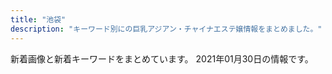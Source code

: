 ```yaml
---
title: "池袋"
description: "キーワード別にの巨乳アジアン・チャイナエステ嬢情報をまとめました。"
---
```


新着画像と新着キーワードをまとめています。
2021年01月30日の情報です。

<DmmAffiliateIns />
<KeywordTable
  shops={
    [
    {
        "url": "http://tsukinokoi.com/",
        "name": "\u6708\u306e\u604b",
        "keywords": {
            "\u30bb\u30af\u30b7\u30fc": 1
        },
        "img_links": [
            "http://tsukinokoi.com/img/staff/148073918839938900.jpg",
            "http://tsukinokoi.com/images/bar_gallery.png",
            "http://tsukinokoi.com/img/staff/148586605222864500.jpg",
            "http://tsukinokoi.com/img/staff/155818741107218300.jpg",
            "http://tsukinokoi.com/images/news3.png",
            "http://tsukinokoi.com/images/bar_staff.png",
            "http://tsukinokoi.com/images/news1.png",
            "http://tsukinokoi.com/img/staff/142919725579809100.png",
            "http://tsukinokoi.com/img/staff/154673852166026500.jpg",
            "http://tsukinokoi.com/img/staff/148586605226742500.jpg",
            "http://tsukinokoi.com/images/event/2020/m01.png",
            "http://tsukinokoi.com/img/staff/155204782386136400.jpg",
            "http://tsukinokoi.com/img/staff/144652745411466600.jpg",
            "http://tsukinokoi.com/images/QRcode.png",
            "http://tsukinokoi.com/images/pickupGirl2014.png",
            "http://tsukinokoi.com/img/staff/153079932824200700.jpg",
            "http://tsukinokoi.com/img/staff/152008703796356600.jpg",
            "http://tsukinokoi.com/img/staff/155611310658540500.jpg",
            "http://tsukinokoi.com/images/bar_top.png",
            "http://tsukinokoi.com/img/staff/151584629124140300.jpg",
            "http://tsukinokoi.com/img/staff/160622584020640000.jpg",
            "http://tsukinokoi.com/img/staff/148256052554824000.jpg"
        ],
        "station": "JR\u6c60\u888b\u99c5\u897f\u53e3"
    },
    {
        "img_links": [
            "https://www.aroma-angels.net/asset/img/top2.jpg",
            "https://www.aroma-angels.net/images/up_5_17_0.jpg",
            "https://www.aroma-angels.net/images/mc_1_1_425.jpg",
            "https://www.aroma-angels.net/images/up_5_8_0.jpg",
            "https://www.aroma-angels.net/images/ml_11_1_239.jpg",
            "https://www.aroma-angels.net/asset/img/spacer_gallery.png",
            "https://www.aroma-angels.net/images/up_5_13_0.jpg",
            "https://www.aroma-angels.net/images/mc_1_1_508.jpg",
            "https://www.aroma-angels.net/images/ml_11_1_241.jpg",
            "https://www.aroma-angels.net/images/up_5_9_0.jpg",
            "https://www.aroma-angels.net/images/mc_1_2_105.jpg",
            "https://www.aroma-angels.net/images/ml_11_1_1698.jpeg",
            "https://www.aroma-angels.net/images/ml_11_1_268.jpg",
            "https://www.aroma-angels.net/images/mc_1_1_2202.jpg",
            "https://www.aroma-angels.net/images/mc_1_1_314.jpg",
            "https://www.aroma-angels.net/images/mt_10_1_446.jpg",
            "https://www.aroma-angels.net/asset/img/spacer900x360.png",
            "https://menlog.net/link/menlog20040.jpg",
            "https://www.aroma-angels.net/images/ml_11_1_446.jpg",
            "https://www.aroma-angels.net/images/up_5_25_0.jpg",
            "https://www.aroma-angels.net/images/ml_11_1_240.jpg",
            "https://www.aroma-angels.net/images/mt_10_1_508.jpg",
            "https://www.aroma-angels.net/images/up_5_6_0.jpg",
            "https://www.aroma-angels.net/images/ml_11_1_2202.jpg",
            "https://www.aroma-angels.net/images/ml_11_1_1411.jpg",
            "https://www.aroma-angels.net/images/mc_1_1_144.jpg",
            "https://www.aroma-angels.net/images/ml_11_1_1285.jpg",
            "https://www.aroma-angels.net/images/mc_1_2_144.jpg",
            "https://www.aroma-angels.net/images/up_5_5_0.jpg",
            "https://www.aroma-angels.net/images/mc_1_1_1272.jpg",
            "https://www.aroma-angels.net/images/ml_11_1_960.jpg",
            "https://www.aroma-angels.net/images/up_5_10_0.jpg",
            "https://www.aroma-angels.net/images/up_5_23_0.jpg",
            "https://www.aroma-angels.net/images/mt_10_1_505.jpg",
            "https://www.aroma-angels.net/images/up_5_15_0.jpg",
            "https://www.aroma-angels.net/images/ml_11_1_445.jpg",
            "https://www.aroma-angels.net/images/up_5_26_0.jpg",
            "https://www.aroma-angels.net/images/ml_11_1_508.jpg",
            "https://www.aroma-angels.net/images/ml_11_1_1064.jpg",
            "https://www.aroma-angels.net/images/up_5_11_0.jpeg",
            "https://www.aroma-angels.net/images/mc_1_1_505.jpg",
            "https://www.aroma-angels.net/images/ml_11_1_1272.jpg",
            "https://www.aroma-angels.net/images/up_5_18_0.jpg",
            "https://estama.jp/assets_new/default/pc/img/page/link/estama_200_40.png",
            "https://www.aroma-angels.net/images/link/link_27.jpg",
            "https://www.aroma-angels.net/images/link/link_34.jpg",
            "https://www.aroma-angels.net/images/ml_11_1_505.jpg",
            "https://www.aroma-angels.net/images/up_5_22_0.jpg",
            "https://www.aroma-angels.net/images/up_5_7_0.jpg",
            "https://www.aroma-angels.net/images/ml_11_1_314.jpg",
            "https://www.aroma-angels.net/images/mc_1_1_1092.jpg",
            "https://www.aroma-angels.net/images/mc_1_1_882.jpg",
            "https://www.aroma-angels.net/images/mc_1_1_446.jpg",
            "https://www.aroma-angels.net/images/mc_1_2_1092.jpg",
            "https://www.aroma-angels.net/images/mc_1_1_1285.jpg",
            "https://www.aroma-angels.net/images/ml_11_1_1011.jpg",
            "https://www.aroma-angels.net/images/ml_11_1_1092.jpg",
            "https://www.aroma-angels.net/images/mc_1_1_105.jpg",
            "https://www.aroma-angels.net/images/mt_10_1_105.jpg",
            "https://www.aroma-angels.net/images/ml_11_1_105.jpg",
            "https://www.aroma-angels.net/images/up_5_19_0.jpg",
            "https://www.aroma-angels.net/images/ml_11_1_882.jpg",
            "https://www.aroma-angels.net/images/link/link_31.jpg",
            "https://www.aroma-angels.net/images/mc_1_3_314.jpg",
            "https://www.aroma-angels.net/asset/img/spacer300x450.png",
            "https://www.aroma-angels.net/images/ml_11_1_144.jpg",
            "https://www.aroma-angels.net/images/mc_1_2_314.jpg",
            "https://www.aroma-angels.net/images/up_5_12_0.jpg",
            "https://www.aroma-angels.net/images/ml_11_1_507.jpg",
            "https://www.aroma-angels.net/images/up_5_27_0.jpg",
            "https://www.aroma-angels.net/images/link/link_15.jpg",
            "https://www.aroma-angels.net/images/link/link_19.jpg",
            "https://www.aroma-angels.net/images/ml_11_1_208.jpg",
            "https://www.aroma-angels.net/images/ml_11_1_425.jpg",
            "https://www.aroma-angels.net/images/ml_11_1_1338.jpg",
            "https://www.aroma-angels.net/images/mt_10_1_144.jpg",
            "https://www.aroma-angels.net/asset/img/top.jpg",
            "https://www.aroma-angels.net/images/ml_11_1_506.jpg",
            "https://www.aroma-angels.net/images/up_5_14_0.jpg"
        ],
        "url": "https://www.aroma-angels.net/",
        "name": "AromaAngels\uff5e\u6c60\u888b\u30a2\u30ed\u30de\u30a8\u30f3\u30b8\u30a7\u30eb\u30ba\uff5e",
        "keywords": {
            "83": 3,
            "E": 1,
            "85": 8,
            "87": 5,
            "D": 15,
            "88": 4,
            "C": 42,
            "86": 6
        },
        "station": "JR\u6c60\u888b\u99c5\u897f\u53e3"
    },
    {
        "url": "http://monaliza.xyz/",
        "keywords": {
            "C": 8
        },
        "station": "JR\u6c60\u888b\u99c5\u897f\u53e3",
        "img_links": [
            "http://monaliza.xyz/images/aoyi.jpg",
            "http://monaliza.xyz/images/r01.jpg",
            "http://monaliza.xyz/images/yuki.jpg",
            "http://monaliza.xyz/images/index_c3.jpg",
            "http://monaliza.xyz/images/g6.jpg",
            "http://monaliza.xyz/images/r03.jpg",
            "http://monaliza.xyz/images/top.jpg",
            "http://monaliza.xyz/images/gallery_image01b.jpg",
            "http://monaliza.xyz/images/r04.jpg",
            "http://monaliza.xyz/images/g4.jpg",
            "http://monaliza.xyz/images/index_c2.jpg",
            "http://monaliza.xyz/images/r02.jpg",
            "http://monaliza.xyz/images/index_c1.jpg",
            "http://monaliza.xyz/images/mobile.jpg",
            "http://monaliza.xyz/images/g7.jpg"
        ],
        "name": "MONA\u30fbLIZA \u30e2\u30ca\u30fb\u30ea\u30b6"
    },
    {
        "img_links": [
            "https://www.pinktouch.tokyo/img/bana02.jpg",
            "https://www.pinktouch.tokyo/img/uploadfile/img_1611212471.jpg",
            "https://www.pinktouch.tokyo/img/uploadfile/img_1611214733.jpg",
            "https://www.pinktouch.tokyo/img/uploadfile/imgpc01611535019.jpg",
            "https://www.pinktouch.tokyo/img/uploadfile/img_1611214419.jpg",
            "https://www.pinktouch.tokyo/img/recriut.jpg",
            "https://www.pinktouch.tokyo/img/uploadfile/imgpc01611533111.jpg",
            "https://www.pinktouch.tokyo/img/bana03.jpg",
            "https://www.pinktouch.tokyo/img/uploadfile/imgpc01611535027.jpg",
            "https://www.pinktouch.tokyo/img/uploadfile/imgpc11611533111.jpg",
            "https://www.pinktouch.tokyo/img/uploadfile/imgpc21611533111.jpg",
            "https://www.pinktouch.tokyo/img/uploadfile/img_1611210940.jpg",
            "https://www.pinktouch.tokyo/img/bana01.png",
            "https://www.pinktouch.tokyo/img/s/s_tel.jpg",
            "https://www.pinktouch.tokyo/img/icon/new.png",
            "https://www.pinktouch.tokyo/img/uploadfile/imgpc01611535012.jpg",
            "https://www.pinktouch.tokyo//img/uploadfile/img_1611214733.jpg"
        ],
        "keywords": {
            "84": 33,
            "86": 28,
            "D": 28,
            "82": 33,
            "83": 28,
            "C": 94
        },
        "url": "https://www.pinktouch.tokyo/",
        "station": "JR\u6c60\u888b\u99c5\u897f\u53e3(\u5317)",
        "name": "\u3074\u3093\u304f\u305f\u3063\u3061"
    },
    {
        "url": "http://es-manzokudou.com/",
        "keywords": {
            "86": 7,
            "84": 1,
            "88": 2,
            "D": 7,
            "87": 8,
            "C": 10
        },
        "img_links": [
            "http://es-manzokudou.com/images/link_09.jpg",
            "http://es-manzokudou.com/uploads/7284e4ffc051cbb8c074a8c30390ce68.jpg",
            "http://es-manzokudou.com/images/info_02.png",
            "http://es-manzokudou.com/images/index_21.jpg",
            "http://es-manzokudou.com/images/index_19.jpg",
            "http://es-manzokudou.com/uploads/dedff2c11ab7aaa841a9cf2747a8406c.jpg",
            "http://es-manzokudou.com/images/index_05.jpg",
            "http://es-manzokudou.com/uploads/275d5f397baa63db8424c86d5d6237cf.jpg",
            "http://es-manzokudou.com/images/index_04.jpg",
            "http://es-manzokudou.com/uploads/da9811a4171f2ec42d7c9a8567e79d8c.jpg",
            "http://es-manzokudou.com/images/index_24.jpg",
            "http://es-manzokudou.com/images/index_06.jpg",
            "http://es-manzokudou.com/images/index_23.jpg",
            "http://es-manzokudou.com/uploads/88aa8f906b0332cb40ad4429c8e7b758.jpg",
            "http://es-manzokudou.com/uploads/d0fdd8f6b16eaf7d5013c7d285fed2e3.jpg",
            "http://es-manzokudou.com/uploads/b3126b220ec550d17cf3d4ceaa0d5f91.jpg",
            "http://es-manzokudou.com/images/interior_10.jpg",
            "http://es-manzokudou.com/uploads/4638ddb6f986a671b148647ba616100a.jpg",
            "http://es-manzokudou.com/uploads/c7f77c3ead6ef13dab668a39ed78609c.jpg",
            "http://es-manzokudou.com/uploads/33e3f16ac4ad0cce4991bcbf73f4ed57.jpg",
            "http://es-manzokudou.com/uploads/8ec0af3b4889c07ab76ccbed51b2b813.jpg",
            "http://es-manzokudou.com/uploads/ce9c20b274548d8d7fc88ffba3feb6b8.jpg",
            "http://es-manzokudou.com/images/index_11.jpg",
            "http://es-manzokudou.com/images/index_15.jpg",
            "http://es-manzokudou.com/uploads/e29aa67ee54566513e4e34114bfdc7b9.jpg",
            "http://es-manzokudou.com/images/index_02.jpg",
            "http://es-manzokudou.com/uploads/1e5aff376576a255098bc7597386a028.jpg",
            "http://es-manzokudou.com/images/index_13.jpg",
            "http://es-manzokudou.com/images/index_29.jpg",
            "http://es-manzokudou.com/images/info_05.png",
            "http://es-manzokudou.com/uploads/0796672f7c59948334658998a3c55cdb.jpg",
            "http://es-manzokudou.com/images/info_04.png",
            "http://es-manzokudou.com/uploads/0b1795e88117182a477ab05f88143541.jpg",
            "http://es-manzokudou.com/uploads/62c2e989f1be95fc8e01be85b464d514.jpg",
            "http://es-manzokudou.com/images/index_17.jpg",
            "http://es-manzokudou.com/images/index_08.jpg",
            "http://es-manzokudou.com/uploads/efbc511fca65f9baeae51ee52426cc0e.jpg",
            "http://es-manzokudou.com/images/index_14.jpg",
            "http://es-manzokudou.com/images/index_09.jpg",
            "http://es-manzokudou.com/images/info_09.png",
            "http://es-manzokudou.com/uploads/801bf12e5eb5d7775a0d06c4314059a8.jpg",
            "http://es-manzokudou.com/uploads/40fc21d31595f51aaf89793b1f68617b.jpg",
            "http://es-manzokudou.com/uploads/d71f74498ca17396d022ba9a4df966f3.jpg",
            "http://es-manzokudou.com/uploads/7b043aa15c9a9920550a2b92ec6be546.jpg",
            "http://es-manzokudou.com/uploads/6eeb47bf176bb33d310cc4b85e6877cd.jpg",
            "http://es-manzokudou.com/uploads/e0558d7d118d3983ed620237423a6a17.jpg",
            "http://es-manzokudou.com/uploads/d89fe15ae91cbe6757df76651ba2bafb.jpg",
            "http://es-manzokudou.com/images/info_01.png",
            "http://es-manzokudou.com/uploads/f66d763bd48ac5f51969e4311ac7af5c.jpg",
            "http://es-manzokudou.com/uploads/b7f36d45469210b381ecb79a0e05a347.jpg",
            "http://es-manzokudou.com/uploads/209ba11412c2c128b5dfbdb8cfef6faa.jpg",
            "http://es-manzokudou.com/uploads/c92c85411d427aeda4e82379f413bfc5.jpg",
            "http://es-manzokudou.com/images/index_31.jpg",
            "http://es-manzokudou.com/uploads/8a1fb58d0b110680c2356994ca8efb25.jpg",
            "http://es-manzokudou.com/images/service_10.jpg",
            "http://es-manzokudou.com/images/index_27.jpg",
            "http://es-manzokudou.com/images/index_22.jpg",
            "http://www.cmfm2.jp/images/over_thumb_l.png",
            "http://es-manzokudou.com/images/index_30.jpg",
            "http://es-manzokudou.com/images/index_07.jpg",
            "http://es-manzokudou.com/images/index_28.jpg",
            "http://es-manzokudou.com/uploads/13ab049cc45dea80b43d33b6b7108f00.jpg",
            "http://es-manzokudou.com/images/info_07.png",
            "http://es-manzokudou.com/uploads/36735dc9d436a790f344c57635a3a44f.jpg",
            "http://es-manzokudou.com/images/girls_09.jpg",
            "http://es-manzokudou.com/uploads/6d01aeb80d9d599f91829439c8d1cce9.jpg",
            "http://es-manzokudou.com/images/service_09.jpg",
            "http://es-manzokudou.com/uploads/4a9bc6863322924a09070162269c7415.jpg",
            "http://es-manzokudou.com/images/interior_09.jpg",
            "http://es-manzokudou.com/uploads/356177edff3d3b7efc4a77022debc8aa.jpg",
            "http://es-manzokudou.com/uploads/de54f16df04e0df8ae07ab990b8c9fd2.jpg",
            "http://es-manzokudou.com/images/index_03.jpg",
            "http://es-manzokudou.com/uploads/848e0db3804d1d3c823537204d67f5aa.jpg",
            "http://es-manzokudou.com/uploads/59a8a61377564fb64b48427e84e4243f.jpg",
            "http://es-manzokudou.com/images/girls_11.jpg",
            "http://es-manzokudou.com/uploads/200f500725d3f15233d981ad9b5e6b9a.jpg",
            "http://es-manzokudou.com/images/index_01.jpg",
            "http://es-manzokudou.com/uploads/0d826c16062de1388c242e2f77eb7cd6.jpg",
            "http://es-manzokudou.com/images/index_16.jpg",
            "http://es-manzokudou.com/uploads/9f77b9b12f9cf11fcb013974ba368064.jpg"
        ],
        "name": "\u6e80\u8db3\u5802",
        "station": "JR\u6c60\u888b\u99c5\u6771\u53e3"
    },
    {
        "name": "For You",
        "keywords": {},
        "station": "JR\u6c60\u888b\u99c5\u897f\u53e3",
        "img_links": [
            "http://suiteroom.este88.com/images/therapist-bar.png",
            "http://suiteroom.este88.com/images/topnews.png",
            "http://suiteroom.este88.com/images/mai1.jpg",
            "http://suiteroom.este88.com/images/sp02.jpg",
            "http://suiteroom.este88.com/images/riri1.jpg",
            "http://suiteroom.este88.com/images/kina1.jpg",
            "http://suiteroom.este88.com/images/koko1.jpg",
            "http://suiteroom.este88.com/images/topbar.png",
            "http://suiteroom.este88.com/images/nana1.jpg",
            "http://suiteroom.este88.com/images/sp01.jpg",
            "http://suiteroom.este88.com/images/yumi1.jpg",
            "http://suiteroom.este88.com/images/yuki1.jpg",
            "http://suiteroom.este88.com/images/ai1.jpg",
            "http://suiteroom.este88.com/images/sp03.jpg",
            "http://suiteroom.este88.com/images/top-kpbar.png",
            "http://suiteroom.este88.com/images/mika1.jpg",
            "http://suiteroom.este88.com/images/topinfo.png",
            "http://suiteroom.este88.com/images/yuri1.jpg"
        ],
        "url": "http://suiteroom.este88.com/"
    },
    {
        "keywords": {
            "C": 21
        },
        "name": "\u30a2\u30ed\u30de\u30ed\u30de\u30f3\u30b9",
        "img_links": [
            "http://salon-arm.com/staff/midori/01.jpg",
            "http://salon-arm.com/staff/reina/01mb.jpg",
            "http://salon-arm.com/staff/saya/01.jpg",
            "http://salon-arm.com/img/ttl_concept.png",
            "http://salon-arm.com/staff/emi/01.jpg",
            "http://salon-arm.com/staff/reina/01.jpg",
            "http://salon-arm.com/staff/nana/01mb.jpg",
            "http://salon-arm.com/img/ttl_tnew.png",
            "http://salon-arm.com/staff/ringo/01.jpg",
            "http://salon-arm.com/pic/top.png",
            "http://salon-arm.com/staff/emi/01mb.jpg",
            "http://salon-arm.com/staff/kaori/01mb.jpg",
            "http://salon-arm.com/staff/ai/01.jpg",
            "http://salon-arm.com/staff/ichigo/01.jpg",
            "http://salon-arm.com/staff/saya/01mb.jpg",
            "http://salon-arm.com/staff/mai/01.jpg",
            "http://salon-arm.com/staff/midori/01mb.jpg",
            "http://salon-arm.com/staff/yuuka/01mb.jpg",
            "http://salon-arm.com/staff/kaori/01.jpg",
            "http://salon-arm.com/i/files/homeimg.jpg",
            "http://salon-arm.com/pic/head.png",
            "http://salon-arm.com/staff/ichigo/01mb.jpg",
            "http://salon-arm.com/img/att.jpg",
            "http://salon-arm.com/img/ttl_line.png",
            "http://salon-arm.com/staff/mai/01mb.jpg",
            "http://salon-arm.com/staff/yuuka/01.jpg",
            "http://salon-arm.com/staff/nana/01.jpg",
            "http://salon-arm.com/staff/rika/01mb.jpg",
            "http://salon-arm.com/img/ttl_staff.png",
            "http://salon-arm.com/img/ttl_mobile.png",
            "http://salon-arm.com/staff/ai/01mb.jpg",
            "http://salon-arm.com/staff/ringo/01mb.jpg",
            "http://salon-arm.com/staff/rika/01.jpg"
        ],
        "station": "JR\u6c60\u888b\u99c5\u897f\u53e3",
        "url": "http://salon-arm.com/"
    },
    {
        "url": "https://honeybee2.com/",
        "img_links": [
            "https://honeybee2.com/images/icon_ranking_05.png",
            "https://honeybee2.com/images/img_gallery_02.png",
            "https://honeybee2.com/images_staff/133/041312285087.jpg",
            "https://honeybee2.com/images_staff/117/082321050834.jpg",
            "https://honeybee2.com/images/icon_ranking_04.png",
            "https://honeybee2.com/images/icon_ranking_02.png",
            "https://honeybee2.com/images/bnr_160_45.jpg",
            "https://honeybee2.com/images_staff/137/041722380748.jpg",
            "https://honeybee2.com/images/icon_class_00.png",
            "https://honeybee2.com/images_staff/59/111000133157.jpg",
            "https://honeybee2.com/images/pagetop_off.png",
            "https://honeybee2.com/images_staff/117/082320544428.jpg",
            "https://honeybee2.com/images/bnr_468_60.jpg",
            "https://honeybee2.com/images/img_gallery_05.png",
            "https://honeybee2.com/images/vis_castframe_01.png",
            "https://honeybee2.com/images_staff/150/091115052227.jpg",
            "https://honeybee2.com/images/bnr_200_40.jpg",
            "https://honeybee2.com/images/img_gallery_03.png",
            "https://honeybee2.com/images_staff/134/041314164177.jpg",
            "https://honeybee2.com/images/bnr_side_card.png",
            "https://honeybee2.com/images/icon_ranking_03.png",
            "https://honeybee2.com/images_staff/142/060611265633.jpg",
            "https://honeybee2.com/images/img_gallery_04.png",
            "https://honeybee2.com/images/bnr_88_31.jpg",
            "https://honeybee2.com/images/img_gallery_01.png",
            "https://honeybee2.com/images/btn_next.png",
            "https://honeybee2.com/images/img_info_01.png",
            "https://honeybee2.com/images/img_info_02.png",
            "https://honeybee2.com/images/img_info_03.png",
            "https://honeybee2.com/images/bnr_side_concept.png",
            "https://honeybee2.com/images_staff/168/111318504622.jpg",
            "https://honeybee2.com/images/no_image.jpg",
            "https://honeybee2.com/images/img_info.png",
            "https://honeybee2.com/images/icon_ranking_01.png",
            "https://honeybee2.com/images_staff/134/041314054720.jpg",
            "https://honeybee2.com/images_staff/168/111319171076.jpg",
            "https://honeybee2.com/images_staff/99/110211050217.jpg",
            "https://honeybee2.com/images_staff/136/041522461779.jpg",
            "https://honeybee2.com/images_staff/108/040923420669.jpg",
            "https://honeybee2.com/images/vis_profileframe.png",
            "https://honeybee2.com/images/img_gallery_06.png",
            "https://honeybee2.com/images_staff/133/032511552539.jpg",
            "https://honeybee2.com/images_staff/150/091116274617.jpg",
            "https://honeybee2.com/images_staff/137/041723120323.jpg",
            "https://honeybee2.com/images_staff/60/032207115986.jpg",
            "https://honeybee2.com/images_staff/59/111000015721.jpg",
            "https://honeybee2.com/images_staff/136/041523165620.jpg",
            "https://honeybee2.com/images/btn_back.png",
            "https://honeybee2.com/images_staff/142/060611173967.jpg",
            "https://honeybee2.com/images_staff/60/032207120681.jpg",
            "https://honeybee2.com/images_staff/99/011420365888.jpg"
        ],
        "keywords": {
            "82": 55,
            "C": 242,
            "84": 238,
            "88": 51,
            "85": 96,
            "83": 97,
            "D": 244
        },
        "name": "\u30cf\u30cb\u30fc\u30d3\u30fc",
        "station": "JR\u6c60\u888b\u99c5\u897f\u53e3(\u5317)"
    },
    {
        "url": "http://whitelover.jpest.net/",
        "keywords": {},
        "name": "\u767d\u3044\u604b\u4eba",
        "station": "JR\u6c60\u888b\u99c5\u897f\u53e3",
        "img_links": [
            "http://whitelover.jpest.net/uploads//sites/32/2021/01/02-1.jpg",
            "http://whitelover.jpest.net/uploads//sites/32/2020/12/g3-1.jpg",
            "http://whitelover.jpest.net/uploads//sites/32/2020/12/g1.jpg",
            "http://whitelover.jpest.net/uploads//sites/32/2020/12/g2.jpg",
            "http://whitelover.jpest.net/uploads//sites/32/2020/11/02-1.png",
            "http://whitelover.jpest.net/uploads//sites/32/2020/12/g3.jpg",
            "http://whitelover.jpest.net/uploads//sites/32/2020/12/g2-1.jpg",
            "http://whitelover.jpest.net/uploads//sites/32/2021/01/g3.jpg",
            "http://whitelover.jpest.net/uploads//sites/32/2021/01/01-1.jpg",
            "http://whitelover.jpest.net/uploads//sites/32/2020/11/g1.jpg",
            "http://whitelover.jpest.net/uploads//sites/32/2020/11/01-1.png",
            "http://whitelover.jpest.net/uploads//sites/32/elementor/thumbs/01-1-p1ogql08wi32xlzx2z4yycyqzu4tw84phvnu1lboi8.jpg",
            "http://whitelover.jpest.net/uploads//sites/32/2020/11/g12.jpg"
        ]
    },
    {
        "keywords": {},
        "name": "\u5fc3\u30d1\u30e9\u30c0\u30a4\u30b9",
        "url": "http://new-paradise.net/",
        "station": "JR\u6c60\u888b\u99c5\u897f\u53e3",
        "img_links": [
            "http://new-paradise.net/images/g0.jpg",
            "http://new-paradise.net/images/kanna02.jpg",
            "http://new-paradise.net/images/itigo.jpg",
            "http://new-paradise.net/images/up.png",
            "http://new-paradise.net/images/noa.jpg",
            "http://new-paradise.net/images/a2.jpg",
            "http://new-paradise.net/images/mobile.png",
            "http://new-paradise.net/images/misaki02.jpg",
            "http://new-paradise.net/images/a4.jpg",
            "http://new-paradise.net/images/flash1.jpg",
            "http://new-paradise.net/images/a3.jpg",
            "http://new-paradise.net/images/honoka.jpg",
            "http://new-paradise.net/images/kiki02.jpg",
            "http://new-paradise.net/images/r3.jpg",
            "http://new-paradise.net/images/a7.jpg",
            "http://new-paradise.net/images/a6.jpg",
            "http://new-paradise.net/images/down.png",
            "http://new-paradise.net/images/a5.jpg",
            "http://new-paradise.net/images/zi_staff.png",
            "http://new-paradise.net/images/info.jpg",
            "http://new-paradise.net/images/kiki.jpg",
            "http://new-paradise.net/images/a1.jpg",
            "http://new-paradise.net/images/misaki01.jpg"
        ]
    },
    {
        "keywords": {
            "80": 2,
            "83": 2,
            "84": 4,
            "C": 18,
            "D": 2
        },
        "station": "JR\u6c60\u888b\u99c5\u897f\u53e3",
        "name": "\u6e80\u6708\u5802",
        "url": "http://mangetsudou.tyo.cm/",
        "img_links": [
            "http://mangetsudou.tyo.cm/images/news1.jpg",
            "http://mangetsudou.tyo.cm/images/room2.jpg",
            "http://mangetsudou.tyo.cm/photos/sites/90/2019/12/2019122604555915.jpg",
            "http://mangetsudou.tyo.cm/photos/sites/90/2019/12/2019122604250975.jpg",
            "http://mangetsudou.tyo.cm/photos/sites/90/2019/12/2019122604250927.jpg",
            "http://mangetsudou.tyo.cm/images/mobile.jpg",
            "http://mangetsudou.tyo.cm/images/s_staff.jpg",
            "http://mangetsudou.tyo.cm/images/room5.jpg",
            "http://mangetsudou.tyo.cm/images/s_link.jpg",
            "http://mangetsudou.tyo.cm/images/room1.jpg",
            "http://mangetsudou.tyo.cm/images/room4.jpg",
            "http://mangetsudou.tyo.cm/images/news3.jpg",
            "http://mangetsudou.tyo.cm/images/room3.jpg",
            "http://mangetsudou.tyo.cm/images/pick.jpg",
            "http://mangetsudou.tyo.cm/images/news.jpg",
            "http://mangetsudou.tyo.cm/images/room6.jpg",
            "http://mangetsudou.tyo.cm/photos/sites/90/2019/12/2019122604283512.jpg",
            "http://mangetsudou.tyo.cm/images/top.jpg"
        ]
    },
    {
        "name": "\u3086\u3089\u308a",
        "url": "http://www.yurari-massage.work/",
        "img_links": [
            "http://www.yurari-massage.work/img/m30.jpg",
            "http://www.yurari-massage.work/img/st27.jpg",
            "http://www.yurari-massage.work/img/mobile.png",
            "http://www.yurari-massage.work/img/m60.jpg",
            "http://www.yurari-massage.work/img/st25.jpg",
            "http://www.yurari-massage.work/img/m5.jpg",
            "http://www.yurari-massage.work/img/st19.jpg",
            "http://www.yurari-massage.work/img/st021.jpg",
            "http://www.yurari-massage.work/img/st22.jpg",
            "http://www.yurari-massage.work/img/nos.jpg",
            "http://www.yurari-massage.work/img/m10.jpg",
            "http://www.yurari-massage.work/img/m4.jpg",
            "http://www.yurari-massage.work/img/sta7.jpg",
            "http://www.yurari-massage.work/img/m6.jpg",
            "http://www.yurari-massage.work/img/m3.jpg",
            "http://www.yurari-massage.work/img/st7.jpg",
            "http://www.yurari-massage.work/img/m20.jpg",
            "http://www.yurari-massage.work/img/sta25.jpg",
            "http://www.yurari-massage.work/img/sta26.jpg",
            "http://www.yurari-massage.work/img/sta27.jpg",
            "http://www.yurari-massage.work/img/sta22.jpg",
            "http://www.yurari-massage.work/img/st4.jpg",
            "http://www.yurari-massage.work/img/st26.jpg",
            "http://www.yurari-massage.work/img/st17.jpg",
            "http://www.yurari-massage.work/img/st026.jpg",
            "http://www.yurari-massage.work/img/st07.jpg",
            "http://www.yurari-massage.work/img/sta21.jpg",
            "http://www.yurari-massage.work/img/st017.jpg",
            "http://www.yurari-massage.work/img/st022.jpg",
            "http://www.yurari-massage.work/img/r9.jpg",
            "http://www.yurari-massage.work/img/m1.jpg",
            "http://www.yurari-massage.work/img/st11.jpg",
            "http://www.yurari-massage.work/img/sta4.jpg",
            "http://www.yurari-massage.work/img/st027.jpg",
            "http://www.yurari-massage.work/img/m50.jpg",
            "http://www.yurari-massage.work/img/m2.jpg",
            "http://www.yurari-massage.work/img/st21.jpg",
            "http://www.yurari-massage.work/img/m40.jpg",
            "http://www.yurari-massage.work/img/head.jpg",
            "http://www.yurari-massage.work/img/campian.jpg"
        ],
        "station": "JR\u6c60\u888b\u99c5\u897f\u53e3(\u5317)",
        "keywords": {
            "87": 8,
            "E": 3,
            "86": 14,
            "C": 25,
            "D": 11
        }
    },
    {
        "img_links": [
            "http://manian-ikebukuro.com/image/cast/cast_64_2_l.jpg",
            "http://manian-ikebukuro.com/image/cast/cast_64_1_s.jpg",
            "http://manian-ikebukuro.com/image/cast/cast_64_1_l.jpg",
            "http://manian-ikebukuro.com/image/cast/cast_68_2_l.jpg",
            "http://manian-ikebukuro.com/img/pickupGirl.png",
            "http://manian-ikebukuro.com/image/cast/cast_74_2_l.jpg",
            "http://manian-ikebukuro.com/image/cast/cast_67_1_s.jpg",
            "http://manian-ikebukuro.com/image/cast/cast_74_1_l.jpg",
            "http://manian-ikebukuro.com/image/cast/cast_73_1_s.jpg",
            "http://manian-ikebukuro.com/image/cast/cast_71_1_s.jpg",
            "http://manian-ikebukuro.com/img/line1.jpg",
            "http://manian-ikebukuro.com/image/cast/cast_73_1_l.jpg",
            "http://manian-ikebukuro.com/image/cast/cast_73_2_l.jpg",
            "http://manian-ikebukuro.com/image/cast/cast_77_2_l.jpg",
            "http://manian-ikebukuro.com/image/cast/cast_47_2_l.jpg",
            "http://manian-ikebukuro.com/image/cast/cast_2_2_l.jpg",
            "http://manian-ikebukuro.com/img/header0.jpg",
            "http://manian-ikebukuro.com/image/cast/10x10.jpg",
            "http://manian-ikebukuro.com/img/news1.png",
            "http://manian-ikebukuro.com/image/cast/cast_77_1_s.jpg",
            "http://manian-ikebukuro.com/image/cast/cast_47_1_l.jpg",
            "http://manian-ikebukuro.com/image/cast/cast_63_1_l.jpg",
            "http://manian-ikebukuro.com/image/cast/cast_70_2_l.jpg",
            "http://manian-ikebukuro.com/img/bar_profile.png",
            "http://manian-ikebukuro.com/img/QRcode.png",
            "http://manian-ikebukuro.com/img/news3.png",
            "http://manian-ikebukuro.com/image/cast/cast_2_1_s.jpg",
            "http://manian-ikebukuro.com/image/cast/cast_6_2_l.jpg",
            "http://manian-ikebukuro.com/image/cast/cast_74_1_s.jpg",
            "http://manian-ikebukuro.com/sp/img/tel.png",
            "http://manian-ikebukuro.com/image/cast/cast_75_2_l.jpg",
            "http://manian-ikebukuro.com/image/cast/cast_2_1_l.jpg",
            "http://manian-ikebukuro.com/image/cast/cast_47_1_s.jpg",
            "http://manian-ikebukuro.com/image/cast/cast_68_1_s.jpg",
            "http://manian-ikebukuro.com/image/cast/cast_68_1_l.jpg",
            "http://manian-ikebukuro.com/image/cast/cast_75_1_s.jpg",
            "http://manian-ikebukuro.com/image/cast/cast_77_1_l.jpg",
            "http://manian-ikebukuro.com/image/cast/cast_6_1_s.jpg",
            "http://manian-ikebukuro.com/image/cast/cast_6_1_l.jpg",
            "http://manian-ikebukuro.com/img/tel.png",
            "http://manian-ikebukuro.com/img/spSite.jpg",
            "http://manian-ikebukuro.com/image/cast/no_image.jpg",
            "http://manian-ikebukuro.com/img/bar_staff.png",
            "http://manian-ikebukuro.com/image/cast/cast_80_1_s.jpg",
            "http://manian-ikebukuro.com/image/cast/cast_70_1_l.jpg",
            "http://manian-ikebukuro.com/image/cast/cast_75_1_l.jpg",
            "http://manian-ikebukuro.com/image/cast/cast_70_1_s.jpg",
            "http://manian-ikebukuro.com/image/cast/cast_63_1_s.jpg",
            "http://manian-ikebukuro.com/image/cast/cast_69_1_s.jpg"
        ],
        "url": "http://manian-ikebukuro.com/",
        "station": "JR\u6c60\u888b\u99c5\u6771\u53e3",
        "name": "\u6d17\u4f53\u30de\u30cb\u30a2",
        "keywords": {}
    },
    {
        "station": "JR\u6c60\u888b\u99c5\u897f\u53e3",
        "keywords": {
            "C": 12,
            "D": 18,
            "85": 6,
            "86": 6,
            "83": 18
        },
        "img_links": [
            "http://koi.este.work/mens-esthe.png",
            "http://koi.este.work/t1.jpg",
            "http://koi.este.work/tennai.png",
            "http://koi.este.work/tennai3.jpg",
            "http://koi.este.work/t3.jpg",
            "http://momipara.jp/img/link/momi88.jpg",
            "http://koi.este.work/2/uploadimg/1577672563.jpg",
            "http://koi.este.work/up_5_3_0.jpg",
            "http://koi.este.work/tennai2.jpg",
            "http://koi.este.work/top.jpg",
            "http://koi.este.work/tennai4.jpg",
            "http://koi.este.work/b_news.png",
            "http://koi.este.work/2/uploadimg/1565558725.jpg",
            "http://koi.este.work/2/uploadimg/1601879728.jpg",
            "http://koi.este.work/2/uploadimg/1579481243.jpg",
            "http://koi.este.work/b_girl.png"
        ],
        "name": "\u604b",
        "url": "http://koi.este.work/"
    },
    {
        "img_links": [
            "http://www.i-rlx.info/images/upload/thumb/4d0e657eefdddf42.jpg",
            "http://www.i-rlx.info/images/index_13.jpg",
            "http://www.i-rlx.info/girl/05.jpg",
            "http://www.i-rlx.info/images/upload/thumb/7b4c8b9d49e714ee.jpg",
            "http://www.i-rlx.info/images/index_02.jpg",
            "http://www.i-rlx.info/images/index_37.jpg",
            "http://www.i-rlx.info/images/upload/thumb/b0bbe23232bed8aa.jpg",
            "http://www.i-rlx.info/images/upload/bc0752fe4e53b8c6.jpg",
            "http://www.i-rlx.info/images/index_11.jpg",
            "http://www.i-rlx.info/girl/017.jpg",
            "http://www.i-rlx.info/images/upload/7b4c8b9d49e714ee.jpg",
            "http://www.i-rlx.info/images/upload/bb2bfea87a6127cc.jpg",
            "http://www.i-rlx.info/images/index_22.jpg",
            "http://www.i-rlx.info/i/girl/03.jpg",
            "http://www.i-rlx.info/girl/07.jpg",
            "http://www.i-rlx.info/images/index_33.jpg",
            "http://www.i-rlx.info/images/upload/thumb/95e8548329763630.jpg",
            "http://www.i-rlx.info/images/staff_16.jpg",
            "http://www.i-rlx.info/images/upload/bb8a47bc98c64e87.jpg",
            "http://www.i-rlx.info/images/upload/ac8e7ec3ac179feb.jpg",
            "http://www.i-rlx.info/images/index_14.jpg",
            "http://www.i-rlx.info/images/index_26.jpg",
            "http://www.i-rlx.info/images/index_35_01.jpg",
            "http://www.i-rlx.info/i/girl/04.jpg",
            "http://www.i-rlx.info/images/upload/thumb/bb2bfea87a6127cc.jpg",
            "http://www.i-rlx.info/images/index_10.jpg",
            "http://www.i-rlx.info/images/upload/thumb/9e42414005a99f48.jpg",
            "http://www.i-rlx.info/images/index_23.jpg",
            "http://www.i-rlx.info/images/index_36.jpg",
            "http://www.i-rlx.info/images/upload/thumb/dc8f1b616e622b2a.jpg",
            "http://www.i-rlx.info/i/girl/02.jpg",
            "http://www.i-rlx.info/images/upload/95e8548329763630.jpg",
            "http://www.i-rlx.info/images/index_39.jpg",
            "http://www.i-rlx.info/images/index_01.jpg",
            "http://www.i-rlx.info/images/03.jpg",
            "http://www.i-rlx.info/images/sub_21.jpg",
            "http://www.i-rlx.info/images/index_20.jpg",
            "http://www.i-rlx.info/images/upload/d9467bde93e01a59.jpg",
            "http://www.i-rlx.info/girl/01.jpg",
            "http://www.i-rlx.info/images/upload/thumb/549fe7e03db1e8fc.jpg",
            "http://www.i-rlx.info/images/upload/b0bbe23232bed8aa.jpg",
            "http://www.i-rlx.info/i/room/r03.jpg",
            "http://www.i-rlx.info/images/index_19.jpg",
            "http://www.i-rlx.info/images/index_09.jpg",
            "http://www.i-rlx.info/images/upload/0192d005c5f424ba.jpg",
            "http://www.i-rlx.info/images/upload/19b76df66faf0b12.jpg",
            "http://www.i-rlx.info/images/upload/thumb/19b76df66faf0b12.jpg",
            "http://www.i-rlx.info/images/sub_18.jpg",
            "http://www.i-rlx.info/images/upload/thumb/0192d005c5f424ba.jpg",
            "http://www.i-rlx.info/images/rec.jpg",
            "http://www.i-rlx.info/images/info.jpg",
            "http://www.i-rlx.info/girl/06.jpg",
            "http://www.i-rlx.info/images/upload/7d800b2f3fde617b.jpg",
            "http://www.i-rlx.info/images/upload/4d0e657eefdddf42.jpg",
            "http://www.i-rlx.info/girl/02.jpg",
            "http://www.i-rlx.info/images/upload/9e42414005a99f48.jpg",
            "http://www.i-rlx.info/images/index_07.jpg",
            "http://www.i-rlx.info/images/index_18.jpg",
            "http://www.i-rlx.info/images/index_06.jpg",
            "http://www.i-rlx.info/girl/04.jpg",
            "http://www.i-rlx.info/images/upload/22c78aefa047b678.jpg",
            "http://www.i-rlx.info/images/upload/thumb/22c78aefa047b678.jpg",
            "http://www.i-rlx.info/girl/018.jpg",
            "http://www.i-rlx.info/images/index_17.jpg",
            "http://www.i-rlx.info/i/room/r01.jpg",
            "http://www.i-rlx.info/i/girl/01.jpg",
            "http://www.i-rlx.info/images/upload/thumb/bb8a47bc98c64e87.jpg",
            "http://www.i-rlx.info/images/index_24.jpg",
            "http://www.i-rlx.info/images/index_31.jpg",
            "http://www.i-rlx.info/images/rec_16.jpg",
            "http://www.i-rlx.info/images/index_27.jpg",
            "http://www.i-rlx.info/images/upload/3a57edcf235cfd8e.jpg",
            "http://www.i-rlx.info/i/room/r02.jpg",
            "http://www.i-rlx.info/images/index_04.jpg",
            "http://www.i-rlx.info/images/upload/thumb/7d800b2f3fde617b.jpg",
            "http://www.i-rlx.info/images/upload/thumb/d9467bde93e01a59.jpg",
            "http://www.i-rlx.info/i/room/r04.jpg",
            "http://www.i-rlx.info/images/upload/dc8f1b616e622b2a.jpg",
            "http://www.i-rlx.info/images/index_30.jpg",
            "http://www.i-rlx.info/images/index_08.jpg",
            "http://www.i-rlx.info/images/upload/thumb/bc0752fe4e53b8c6.jpg",
            "http://www.i-rlx.info/images/upload/thumb/3a57edcf235cfd8e.jpg",
            "http://www.i-rlx.info/images/upload/thumb/eeb5d9caa554018e.jpg",
            "http://www.i-rlx.info/images/upload/eeb5d9caa554018e.jpg",
            "http://www.i-rlx.info/girl/08.jpg",
            "http://www.i-rlx.info/images/upload/5f15caf7f272770f.jpg",
            "http://www.i-rlx.info/images/index_12.jpg",
            "http://www.i-rlx.info/images/index_34.jpg",
            "http://www.i-rlx.info/images/index_21.jpg",
            "http://www.i-rlx.info/images/upload/549fe7e03db1e8fc.jpg",
            "http://www.i-rlx.info/i/girl/05.jpg",
            "http://www.i-rlx.info/images/info_16.jpg",
            "http://www.i-rlx.info/images/upload/thumb/ac8e7ec3ac179feb.jpg",
            "http://www.i-rlx.info/images/index_03.jpg",
            "http://www.i-rlx.info/images/index_15.jpg",
            "http://www.i-rlx.info/images/index_28.jpg",
            "http://www.i-rlx.info/images/index_29.jpg",
            "http://www.i-rlx.info/images/upload/thumb/5f15caf7f272770f.jpg"
        ],
        "name": "\u30b7\u30e3\u30fc\u30ed\u30c3\u30c8\u59eb",
        "keywords": {
            "88": 1,
            "86": 2,
            "E": 1,
            "C": 20,
            "87": 1,
            "89": 3,
            "82": 2,
            "D": 4,
            "85": 10
        },
        "url": "http://www.i-rlx.info/",
        "station": "JR\u6c60\u888b\u99c5\u897f\u53e3(\u5317)"
    },
    {
        "name": "New RELAX TIME",
        "url": "https://www.relax-es.net/",
        "station": "JR\u6c60\u888b\u99c5\u897f\u53e3(\u5317)",
        "keywords": {
            "88": 77,
            "89": 64,
            "E": 85,
            "D": 62,
            "F": 38,
            "C": 35,
            "87": 32,
            "90": 13
        },
        "img_links": [
            "https://www.relax-es.net/w90-p90/img/uploadfile/imgpc01608535826.jpg",
            "https://www.relax-es.net/w90-p90/img/uploadfile/imgpc01601942165.jpg",
            "https://www.relax-es.net/w90-p90/img/uploadfile/imgpc01601602676.jpg",
            "https://www.relax-es.net/w160-p400/img/uploadfile/imgpc01601602443.jpg",
            "https://www.relax-es.net/img/num1.png",
            "https://www.relax-es.net/w160-p400/img/uploadfile/imgpc01601602761.jpg",
            "https://www.relax-es.net/w300-p200/img/uploadfile/imgpc01601601975.jpg",
            "https://www.relax-es.net/w160-p400/img/uploadfile/imgpc01601602326.jpg",
            "https://www.relax-es.net/img/uploadfile/imgpc01601942092.jpg",
            "https://www.relax-es.net/img/uploadfile/imgpc01601602970.jpg",
            "https://www.relax-es.net/img/bana10.jpg",
            "https://www.relax-es.net/w160-p400/img/uploadfile/imgpc01601942142.jpg",
            "https://www.relax-es.net/img/uploadfile/imgpc01601603008.jpg",
            "https://www.relax-es.net/img/syscard.png",
            "https://www.relax-es.net/w200-p300/img/uploadfile/imgpc01601602676.jpg",
            "https://www.relax-es.net/w160-p400/img/uploadfile/imgpc01608535915.jpg",
            "https://www.relax-es.net/img/uploadfile/img_1601600792.jpg",
            "https://www.relax-es.net/w160-p400/img/uploadfile/imgpc01601942165.jpg",
            "https://www.relax-es.net/w160-p400/img/uploadfile/imgpc01608535826.jpg",
            "https://www.relax-es.net/w200-p300/img/uploadfile/imgpc01601942123.jpg",
            "https://www.relax-es.net/w160-p400/img/uploadfile/imgpc01601602403.jpg",
            "https://www.relax-es.net/w200-p300/img/uploadfile/imgpc01601601781.jpg",
            "https://www.relax-es.net/w160-p400/img/uploadfile/imgpc01601602269.jpg",
            "https://www.relax-es.net/img/uploadfile/imgpc01601602676.jpg",
            "https://www.relax-es.net/w160-p400/img/uploadfile/imgpc01601942105.jpg",
            "https://www.relax-es.net/img/uploadfile/1601603998.png",
            "https://www.relax-es.net/img/uploadfile/imgpc01601602890.jpg",
            "https://www.relax-es.net/img/area.jpg",
            "https://www.relax-es.net/w160-p400/img/uploadfile/imgpc01601602890.jpg",
            "https://www.relax-es.net/w160-p400/img/uploadfile/imgpc01608535783.jpg",
            "https://www.relax-es.net/img/uploadfile/imgpc01601602188.jpg",
            "https://www.relax-es.net/img/bana01.jpg",
            "https://www.relax-es.net/w200-p300/img/uploadfile/imgpc01601942092.jpg",
            "https://www.relax-es.net/w160-p400/img/uploadfile/imgpc01601601781.jpg",
            "https://www.relax-es.net/img/uploadfile/imgpc01601602326.jpg",
            "https://www.relax-es.net/w90-p90/img/uploadfile/imgpc01608535783.jpg",
            "https://www.relax-es.net/img/num2.png",
            "https://www.relax-es.net/w160-p400/img/uploadfile/imgpc01608535716.jpg",
            "https://www.relax-es.net/w160-p400/img/uploadfile/imgpc01601602676.jpg",
            "https://www.relax-es.net/img/uploadfile/imgpc01601602269.jpg",
            "https://www.relax-es.net/w160-p400/img/uploadfile/imgpc01601602188.jpg",
            "https://www.relax-es.net/img/bana07.jpg",
            "https://www.relax-es.net/w160-p400/img/uploadfile/imgpc01601602016.jpg",
            "https://www.relax-es.net/w90-p90/img/uploadfile/imgpc01601603008.jpg",
            "https://www.relax-es.net/w160-p400/img/uploadfile/imgpc01601602970.jpg",
            "https://www.relax-es.net/img/uploadfile/imgpc01601602403.jpg",
            "https://www.relax-es.net/img/bana03.jpg",
            "https://www.relax-es.net/w90-p90/img/uploadfile/imgpc01601602970.jpg",
            "https://www.relax-es.net/w160-p400/img/uploadfile/imgpc01601601975.jpg",
            "https://www.relax-es.net/img/kantan.jpg",
            "https://www.relax-es.net/img/uploadfile/imgpc01601601781.jpg",
            "https://www.relax-es.net/img/uploadfile/imgpc01601601975.jpg",
            "https://www.relax-es.net/img/uploadfile/imgpc01608535716.jpg",
            "https://www.relax-es.net/w90-p90/img/uploadfile/imgpc01601602269.jpg",
            "https://www.relax-es.net/img/uploadfile/imgpc01601942105.jpg",
            "https://www.relax-es.net/img/icon/new.png",
            "https://www.relax-es.net/img/uploadfile/imgpc01601942142.jpg",
            "https://www.relax-es.net/img/uploadfile/imgpc01601602443.jpg",
            "https://www.relax-es.net/w200-p300/img/uploadfile/imgpc01601602269.jpg",
            "https://www.relax-es.net/img/num4.png",
            "https://www.relax-es.net/img/uploadfile/imgpc01608535826.jpg",
            "https://www.relax-es.net/img/bana05.jpg",
            "https://www.relax-es.net/w160-p400/img/uploadfile/imgpc01601942092.jpg",
            "https://www.relax-es.net/w160-p400/img/uploadfile/imgpc01601942123.jpg",
            "https://www.relax-es.net/img/uploadfile/imgpc01608535783.jpg",
            "https://www.relax-es.net/img/num5.png",
            "https://www.relax-es.net/img/bana04.jpg",
            "https://www.relax-es.net/img/uploadfile/img_1601600707.jpg",
            "https://www.relax-es.net/img/num3.png",
            "https://www.relax-es.net/img/uploadfile/imgpc01601942123.jpg",
            "https://www.relax-es.net/w90-p90/img/uploadfile/imgpc01601942092.jpg",
            "https://www.relax-es.net/img/uploadfile/imgpc01601942165.jpg",
            "https://www.relax-es.net/img/bana02.jpg",
            "https://www.relax-es.net/img/uploadfile/imgpc01601602016.jpg",
            "https://www.relax-es.net/img/uploadfile/imgpc01601602761.jpg",
            "https://www.relax-es.net/w200-p300/img/uploadfile/imgpc01601602403.jpg",
            "https://www.relax-es.net/w160-p400/img/uploadfile/imgpc01601603008.jpg",
            "https://www.relax-es.net/w200-p300/img/uploadfile/imgpc01601601975.jpg",
            "https://www.relax-es.net/img/companioncoment.png",
            "https://www.relax-es.net/w90-p90/img/uploadfile/imgpc01608535716.jpg",
            "https://www.relax-es.net/w90-p90/img/uploadfile/imgpc01601602403.jpg",
            "https://www.relax-es.net/w90-p90/img/uploadfile/imgpc01601602890.jpg"
        ]
    },
    {
        "station": "JR\u6c60\u888b\u99c5\u6771\u53e3",
        "url": "http://hanamizuki.jpn.cm/",
        "img_links": [
            "http://hanamizuki.jpn.cm/photos/sites/43/2019/12/2019122511054726.jpg",
            "http://hanamizuki.jpn.cm/images/s_link.png",
            "http://hanamizuki.jpn.cm/photos/sites/43/2019/12/2019122511054178.jpg",
            "http://hanamizuki.jpn.cm/photos/sites/43/2017/11/2017110204161468.jpg",
            "http://hanamizuki.jpn.cm/images/s_news.png",
            "http://hanamizuki.jpn.cm/images/nbj2.jpg",
            "http://hanamizuki.jpn.cm/images/room4.jpg",
            "http://hanamizuki.jpn.cm/images/room2.jpg",
            "http://hanamizuki.jpn.cm/images/s_staff.png",
            "http://hanamizuki.jpn.cm/images/mobile.png",
            "http://hanamizuki.jpn.cm/images/top.png",
            "http://hanamizuki.jpn.cm/photos/sites/43/2017/11/2017110204162215.jpg",
            "http://hanamizuki.jpn.cm/images/room3.jpg",
            "http://hanamizuki.jpn.cm/images/room1.jpg"
        ],
        "keywords": {
            "88": 1,
            "95": 1,
            "H": 2
        },
        "name": "\u6c34\u6728\u82b1"
    },
    {
        "keywords": {
            "84": 2,
            "83": 3,
            "88": 1,
            "85": 2,
            "86": 1,
            "87": 1,
            "C": 19,
            "82": 1
        },
        "url": "http://awakoku.net/",
        "station": "JR\u6c60\u888b\u99c5\u897f\u53e3",
        "img_links": [
            "http://awakoku.net/girls/hana2.jpg",
            "http://awakoku.net/girls/nagisa2.jpg",
            "http://awakoku.net/girls/nagisa1.jpg",
            "http://awakoku.net/girls/kana2.jpg",
            "http://awakoku.net/girls/yuri1.jpg",
            "http://awakoku.net/girls/yuri2.jpg",
            "http://awakoku.net/girls/misaki1.jpg",
            "http://awakoku.net/image/pickup.jpg",
            "http://awakoku.net/girls/hana1.jpg",
            "http://awakoku.net/girls/misaki2.jpg",
            "http://manpuku-web2.sakura.ne.jp/awakoku/image/header.jpg",
            "http://awakoku.net/girls/yumi.jpg",
            "http://awakoku.net/girls/nana1.jpg",
            "http://awakoku.net/girls/ami1.jpg",
            "http://awakoku.net/girls/kana1.jpg",
            "http://awakoku.net/girls/mina2.jpg",
            "http://awakoku.net/girls/mina1.jpg",
            "http://awakoku.net/girls/nana2.jpg",
            "http://awakoku.net/girls/noimage.jpg"
        ],
        "name": "\u30a2\u30ef\u56fd\u515a"
    },
    {
        "name": "\u82b1\u6c34\u6728",
        "img_links": [
            "http://es-hana.work/images/tg.jpg",
            "http://es-hana.work/images/8.jpg",
            "http://es-hana.work/img/yui1.jpg",
            "http://es-hana.work/images/3.jpg",
            "http://es-hana.work/img/miki1.jpg",
            "http://es-hana.work/images/ac1.jpg",
            "http://es-hana.work/images/2.jpg",
            "http://es-hana.work/images/line.jpg",
            "http://es-hana.work/staff/rina.jpg",
            "http://es-hana.work/staff/aya.jpg",
            "http://es-hana.work/img/nana1.jpg",
            "http://es-hana.work/img/ai1.jpg",
            "http://es-hana.work/staff/nana.jpg",
            "http://es-hana.work/images/5.jpg",
            "http://es-hana.work/images/staff_t.jpg",
            "http://es-hana.work/images/head.jpg",
            "http://es-hana.work/images/interior_t.jpg",
            "http://es-hana.work/staff/yuna.jpg",
            "http://es-hana.work/img/rina1.jpg",
            "http://es-hana.work/staff/haruka.jpg",
            "http://es-hana.work/images/int.jpg",
            "http://es-hana.work/images/ac2.jpg",
            "http://es-hana.work/img/haruka1.jpg",
            "http://es-hana.work/images/7.jpg",
            "http://es-hana.work/images/news.jpg",
            "http://es-hana.work/images/sys2.jpg",
            "http://es-hana.work/staff/yui.jpg",
            "http://es-hana.work/images/6.jpg",
            "http://es-hana.work/img/aya1.jpg",
            "http://es-hana.work/staff/miki.jpg",
            "http://es-hana.work/images/sys1.jpg",
            "http://es-hana.work/staff/ai.jpg",
            "http://es-hana.work/images/1.jpg"
        ],
        "station": "JR\u6c60\u888b\u99c5\u897f\u53e3(\u5317)",
        "url": "http://es-hana.work/",
        "keywords": {}
    },
    {
        "name": "\u30b9\u30a4\u30fc\u30c8\u30de\u30c3\u30c8",
        "station": "JR\u6c60\u888b\u99c5\u897f\u53e3",
        "url": "http://c-sun2.com/",
        "keywords": {
            "82": 10,
            "81": 4,
            "85": 4,
            "83": 10,
            "84": 8
        },
        "img_links": [
            "http://c-sun2.com/image/cast/cast_360_2_l.jpg",
            "http://c-sun2.com/image/cast/cast_390_1_l.jpg",
            "http://c-sun2.com/img/event/camp3.jpg",
            "http://c-sun2.com/image/cast/cast_471_1_l.jpg",
            "http://c-sun2.com/image/cast/cast_496_1_l.jpg",
            "http://c-sun2.com/image/cast/cast_357_2_l.jpg",
            "http://c-sun2.com/image/cast/cast_496_2_l.jpg",
            "http://c-sun2.com/img/bar_profile.png",
            "http://c-sun2.com/image/cast/cast_326_2_l.jpg",
            "http://c-sun2.com/image/cast/cast_326_1_l.jpg",
            "http://c-sun2.com/image/cast/cast_473_2_l.jpg",
            "http://c-sun2.com/image/cast/cast_484_1_l.jpg",
            "http://c-sun2.com/image/cast/cast_393_1_l.jpg",
            "http://c-sun2.com/image/cast/cast_533_2_l.jpg",
            "http://c-sun2.com/image/cast/cast_485_2_l.jpg",
            "http://c-sun2.com/image/cast/cast_466_2_l.jpg",
            "http://c-sun2.com/image/cast/cast_534_1_l.jpg",
            "http://c-sun2.com/image/cast/cast_357_1_l.jpg",
            "http://c-sun2.com/image/cast/cast_485_1_l.jpg",
            "http://c-sun2.com/img/header.jpg",
            "http://c-sun2.com/image/cast/cast_390_2_l.jpg",
            "http://c-sun2.com/image/cast/cast_484_2_l.jpg",
            "http://c-sun2.com/image/cast/cast_534_2_l.jpg",
            "http://c-sun2.com/image/cast/cast_492_1_l.jpg",
            "http://c-sun2.com/img/topbar_news.png",
            "http://c-sun2.com/image/cast/cast_466_1_l.jpg",
            "http://c-sun2.com/image/cast/cast_524_1_l.jpg",
            "http://c-sun2.com/img/topbar_osusume.png",
            "http://c-sun2.com/image/cast/cast_393_2_l.jpg",
            "http://c-sun2.com/image/cast/cast_453_2_l.jpg",
            "http://c-sun2.com/image/cast/cast_524_2_l.jpg",
            "http://c-sun2.com/img/bar_grallery.png",
            "http://c-sun2.com/image/cast/cast_362_1_l.jpg",
            "http://c-sun2.com/image/shame/192_1_l.jpg",
            "http://c-sun2.com/image/cast/cast_580_1_l.jpg",
            "http://c-sun2.com/img/bar_therapist.png",
            "http://c-sun2.com/image/cast/cast_453_1_l.jpg",
            "http://c-sun2.com/image/cast/cast_492_2_l.jpg",
            "http://c-sun2.com/image/cast/cast_473_1_l.jpg",
            "http://c-sun2.com/image/cast/cast_362_2_l.jpg",
            "http://c-sun2.com/img/topbar_camp.png",
            "http://c-sun2.com/image/cast/cast_471_2_l.jpg",
            "http://c-sun2.com/image/cast/cast_533_1_l.jpg",
            "http://c-sun2.com/img/icon/new.png",
            "http://c-sun2.com/image/cast/cast_360_1_l.jpg"
        ]
    },
    {
        "name": "\u30b9\u30de\u30a4\u30eb",
        "img_links": [
            "http://iris.iest.info/photos/sites/94/2020/12/2020120606003039.jpg",
            "http://iris.iest.info/images/s_staff.png",
            "http://iris.iest.info/images/info.jpg",
            "http://iris.iest.info/images/top.png",
            "http://iris.iest.info/photos/sites/94/2020/12/2020120606002910.jpg",
            "http://iris.iest.info/images/mobile.jpg",
            "http://iris.iest.info/images/room2.jpg",
            "http://iris.iest.info/photos/sites/94/2020/12/2020120606002961.jpg",
            "http://iris.iest.info/photos/sites/94/2020/12/202012060604323.jpg",
            "http://iris.iest.info/images/room3.jpg",
            "http://iris.iest.info/photos/sites/94/2020/12/2020120606092378.jpg",
            "http://iris.iest.info/images/s_pick.png",
            "http://iris.iest.info/photos/sites/94/2020/12/2020120606003195.jpg",
            "http://iris.iest.info/images/room1.jpg",
            "http://iris.iest.info/images/s_link.png",
            "http://iris.iest.info/images/room4.jpg",
            "http://iris.iest.info/images/s_news.png"
        ],
        "keywords": {
            "85": 6,
            "E": 6,
            "86": 6,
            "87": 18,
            "D": 24,
            "C": 13
        },
        "url": "http://iris.iest.info/",
        "station": "JR\u6c60\u888b\u99c5\u6771\u53e3"
    },
    {
        "station": "JR\u6c60\u888b\u99c5\u897f\u53e3",
        "img_links": [
            "http://www.coco-8.jp/_src/36712010/sayuri.jpg",
            "http://www.coco-8.jp/_src/49977773/wechatimg437_20201113100952153.jpg",
            "http://www.coco-8.jp/_src/36742460/3.jpg",
            "http://www.coco-8.jp/_src/36746346/maya.jpg",
            "http://www.coco-8.jp/_src/36741670/1.jpg",
            "http://www.coco-8.jp/_src/36746635/iwa1.jpg",
            "http://www.coco-8.jp/_src/36746345/maya.jpg",
            "http://www.coco-8.jp/_src/36741678/down.png",
            "http://www.coco-8.jp/_src/36813492/cam2.jpg",
            "http://www.coco-8.jp/_src/36746688/g2.jpg",
            "http://www.coco-8.jp/_src/36742636/b.png",
            "http://www.coco-8.jp/_src/36746642/risa.jpg",
            "http://www.coco-8.jp/_src/36742638/b.png",
            "http://www.coco-8.jp/_src/36746320/sayuri.jpg",
            "http://www.coco-8.jp/_src/36742714/s2.jpg",
            "http://www.coco-8.jp/_src/36742644/sayuri.jpg",
            "http://www.coco-8.jp/_src/36745880/pic2.jpg",
            "http://www.coco-8.jp/_src/36813493/cam2.jpg",
            "http://www.coco-8.jp/_src/36741672/4.jpg",
            "http://www.coco-8.jp/_src/36820891/cam3.png",
            "http://www.coco-8.jp/_src/36741637/3.jpg",
            "http://www.coco-8.jp/_src/36746682/g.jpg",
            "http://www.coco-8.jp/_src/36741671/2.jpg",
            "http://www.coco-8.jp/_src/36746714/b.png",
            "http://www.coco-8.jp/_src/36746398/mei1.jpg",
            "http://www.coco-8.jp/_src/36746704/g5.png",
            "http://www.coco-8.jp/_src/36746379/aki.jpg",
            "http://www.coco-8.jp/_src/49977665/wechatimg437_20201113100952153.jpg",
            "http://www.coco-8.jp/_src/49632559/wechatimg336_20201102105038881.jpg",
            "http://www.coco-8.jp/_src/36742658/s1.jpg",
            "http://www.coco-8.jp/_src/36746636/iwa1.jpg",
            "http://www.coco-8.jp/_src/36742791/s4.jpg",
            "http://www.coco-8.jp/_src/36746641/risa.jpg",
            "http://www.coco-8.jp/_src/36746702/g6.jpg",
            "http://www.coco-8.jp/_src/49632727/wechatimg336_20201102105038881.jpg",
            "http://www.coco-8.jp/_src/36742655/down.png",
            "http://www.coco-8.jp/_src/36741674/5.jpg",
            "http://www.coco-8.jp/_src/36742642/b.png",
            "http://www.coco-8.jp/_src/36742630/b.png",
            "http://www.coco-8.jp/_src/36746380/aki.jpg",
            "http://www.coco-8.jp/_src/36743040/s5.jpg",
            "http://www.coco-8.jp/_src/36741638/4.jpg",
            "http://www.coco-8.jp/_src/36742462/5.jpg",
            "http://www.coco-8.jp/_src/36742458/1.jpg",
            "http://www.coco-8.jp/_src/37791774/wechatimg437_20201113100952153.jpg",
            "http://www.coco-8.jp/_src/36746644/lineline.png",
            "http://www.coco-8.jp/_src/36742780/s3.jpg",
            "http://www.coco-8.jp/_src/36741673/3.jpg",
            "http://www.coco-8.jp/_src/36745876/pic1.jpg",
            "http://www.coco-8.jp/_src/36820892/cam3.png",
            "http://www.coco-8.jp/_src/49977789/lineline.png",
            "http://www.coco-8.jp/_src/36815290/cam.png",
            "http://www.coco-8.jp/_src/49977786/wechatimg336_20201102105038881.jpg",
            "http://www.coco-8.jp/_src/36741636/5.jpg",
            "http://www.coco-8.jp/_src/36746397/mei1.jpg",
            "http://www.coco-8.jp/_src/36746732/road2.png",
            "http://www.coco-8.jp/_src/49977785/wechatimg336_20201102105038881.jpg",
            "http://www.coco-8.jp/_src/37791773/wechatimg437_20201113100952153.jpg",
            "http://www.coco-8.jp/_src/37791789/lineline.png",
            "http://www.coco-8.jp/_src/36741639/2.jpg",
            "http://www.coco-8.jp/_src/36742459/2.jpg",
            "http://www.coco-8.jp/_src/36746395/lineline.png",
            "http://www.coco-8.jp/_src/36746331/lineline.png",
            "http://www.coco-8.jp/_src/36746639/lineline.png",
            "http://www.coco-8.jp/_src/36742461/4.jpg",
            "http://www.coco-8.jp/_src/36746692/g3.jpg",
            "http://www.coco-8.jp/_src/36746633/lineline.png",
            "http://www.coco-8.jp/_src/37791754/smartselect_20191212-140919_wechat.jpg",
            "http://www.coco-8.jp/_src/36746351/lineline.png",
            "http://www.coco-8.jp/_src/36741640/1.jpg",
            "http://www.coco-8.jp/_src/36742640/b.png"
        ],
        "keywords": {
            "86": 2,
            "88": 1,
            "90": 1
        },
        "name": "CoCo8 \u30b3\u30b3\u30a8\u30a4\u30c8",
        "url": "http://www.coco-8.jp/"
    },
    {
        "keywords": {},
        "img_links": [
            "http://esthe-treat.com/img/t-t.jpg",
            "http://esthe-treat.com/img/t-a.jpg",
            "http://esthe-treat.com/img/sys1.png",
            "http://esthe-treat.com/img/sysetc.png",
            "http://esthe-treat.com/img/tel.jpg",
            "http://esthe-treat.com/img/adrs.jpg",
            "http://esthe-treat.com/staff/rena/01.jpg",
            "http://esthe-treat.com/img/add.jpg",
            "http://esthe-treat.com/img/sys2.png",
            "http://esthe-treat.com/img/pic.jpg",
            "http://esthe-treat.com/img/info.jpg",
            "http://esthe-treat.com/img/tit.jpg",
            "http://esthe-treat.com/staff/yuyu/01.jpg",
            "http://esthe-treat.com/staff/natumi/01.jpg",
            "http://esthe-treat.com/img/t-s.jpg",
            "http://esthe-treat.com/staff/ami/01.jpg",
            "http://esthe-treat.com/img/t-o.jpg",
            "http://esthe-treat.com/img/botton.jpg",
            "http://esthe-treat.com/img/t-r.jpg",
            "http://esthe-treat.com/img/pc.jpg",
            "http://esthe-treat.com/img/cam.jpg",
            "http://esthe-treat.com/staff/mari/01.jpg"
        ],
        "station": "JR\u6c60\u888b\u99c5\u897f\u53e3",
        "name": "\u53f0\u6e7e\u5e78\u904b\u30ea\u30e9\u30af\u30bc\u30fc\u30b7\u30e7\u30f3",
        "url": "http://esthe-treat.com/"
    }
]
}
/>
<DmmAffiliateScript />
